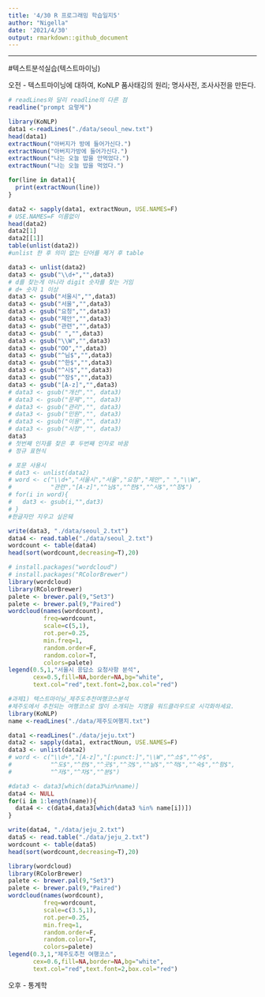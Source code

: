 ---
title: '4/30 R 프로그래밍 학습일지5'
author: "Nigella"
date: '2021/4/30'
output: rmarkdown::github_document
---

---

#텍스트분석실습(텍스트마이닝)

  오전 - 텍스트마이닝에 대하여, KoNLP
  품사태깅의 원리; 명사사전, 조사사전을 만든다.
  
```{r}
# readLines와 달리 readline의 다른 점
readline("prompt 요렇게")
```

```{r}
library(KoNLP)
data1 <-readLines("./data/seoul_new.txt")
head(data1)
extractNoun("아버지가 방에 들어가신다.")
extractNoun("아버지가방에 들어가신다.")
extractNoun("나는 오늘 밥을 안먹었다.")
extractNoun("나는 오늘 밥을 먹었다.")
```

```{r}
for(line in data1){
  print(extractNoun(line))
}
```

```{r}
data2 <- sapply(data1, extractNoun, USE.NAMES=F)
# USE.NAMES=F 이름없이
head(data2)
data2[1]
data2[[1]]
table(unlist(data2))
#unlist 한 후 의미 없는 단어를 제거 후 table
```

```{r}
data3 <- unlist(data2)
data3 <- gsub("\\d+","",data3) 
# d를 찾는게 아니라 digit 숫자를 찾는 거임
# d+ 숫자 1 이상
data3 <- gsub("서울시","",data3)
data3 <- gsub("서울","",data3)
data3 <- gsub("요청","",data3)
data3 <- gsub("제안","",data3)
data3 <- gsub("관련","",data3)
data3 <- gsub(" ","",data3)
data3 <- gsub("\\W","",data3)
data3 <- gsub("OO","",data3)
data3 <- gsub("^님$","",data3)
data3 <- gsub("^한$","",data3)
data3 <- gsub("^시$","",data3)
data3 <- gsub("^장$","",data3)
data3 <- gsub("[A-z]","",data3)
# data3 <- gsub("개선","", data3)
# data3 <- gsub("문제","", data3)
# data3 <- gsub("관리","", data3)
# data3 <- gsub("민원","", data3)
# data3 <- gsub("이용","", data3)
# data3 <- gsub("시장","", data3)
data3
# 첫번째 인자를 찾은 후 두번째 인자로 바꿈
# 정규 표현식
```

```{r}
# 포문 사용시
# dat3 <- unlist(data2)
# word <- c("\\d+","서울시","서울","요청","제안"," ","\\W",
#           "관련","[A-z]","^님$","^한$","^시$","^장$")
# for(i in word){
#   dat3 <- gsub(i,"",dat3)
# }
#한글자만 지우고 싶은뒈
```

```{r}
write(data3, "./data/seoul_2.txt")
data4 <- read.table("./data/seoul_2.txt")
wordcount <- table(data4)
head(sort(wordcount,decreasing=T),20)

# install.packages("wordcloud")
# install.packages("RColorBrewer")
library(wordcloud)
library(RColorBrewer) 
palete <- brewer.pal(9,"Set3")
palete <- brewer.pal(9,"Paired") 
wordcloud(names(wordcount),
          freq=wordcount,
          scale=c(5,1),
          rot.per=0.25,
          min.freq=1,
          random.order=F,
          random.color=T,
          colors=palete)
legend(0.5,1,"서울시 응답소 요청사항 분석",
       cex=0.5,fill=NA,border=NA,bg="white",
       text.col="red",text.font=2,box.col="red")
```

```{r}
#과제1) 텍스트마이닝_제주도추천여행코스분석
#제주도에서 추천되는 여행코스로 많이 소개되는 지명을 워드클라우드로 시각화하세요.
library(KoNLP)
name <-readLines("./data/제주도여행지.txt")

data1 <-readLines("./data/jeju.txt")
data2 <- sapply(data1, extractNoun, USE.NAMES=F)
data3 <- unlist(data2)
# word <- c("\\d+","[A-z]","[:punct:]","\\W","^소$","^수$",
#           "^도$","^한$","^곳$","^것$","^날$","^적$","^숙$","^항$",
#           "^저$","^차$","^분$")

#data3 <- data3[which(data3%in%name)]
data4 <- NULL
for(i in 1:length(name)){
  data4 <- c(data4,data3[which(data3 %in% name[i])])
}

write(data4, "./data/jeju_2.txt")
data5 <- read.table("./data/jeju_2.txt")
wordcount <- table(data5)
head(sort(wordcount,decreasing=T),20)

library(wordcloud)
library(RColorBrewer) 
palete <- brewer.pal(9,"Set3")
palete <- brewer.pal(9,"Paired") 
wordcloud(names(wordcount),
          freq=wordcount,
          scale=c(3.5,1),
          rot.per=0.25,
          min.freq=1,
          random.order=F,
          random.color=T,
          colors=palete)
legend(0.3,1,"제주도추천 여행코스",
       cex=0.6,fill=NA,border=NA,bg="white",
       text.col="red",text.font=2,box.col="red")
```

  오후 - 통계학
  
  